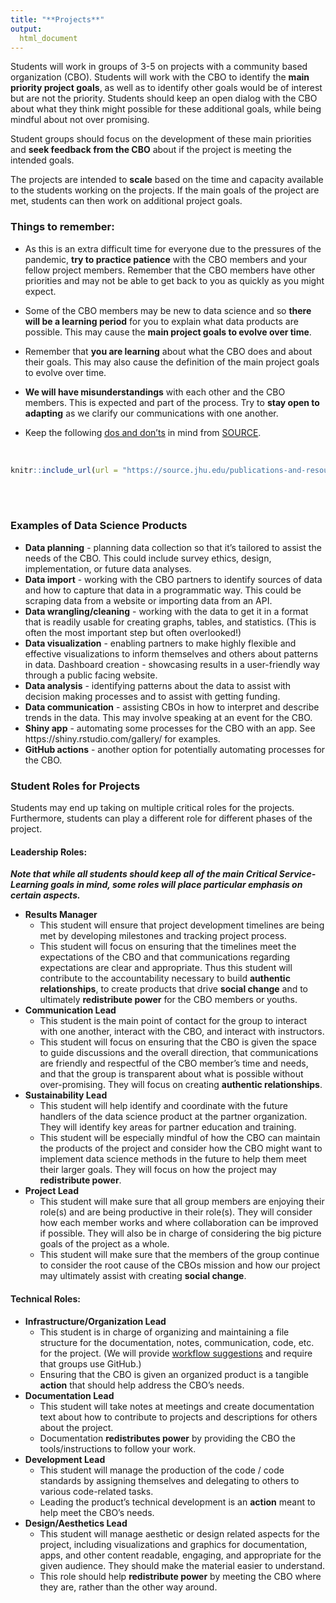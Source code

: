 ```yaml
---
title: "**Projects**"
output:
  html_document
---
```


Students will work in groups of 3-5 on projects with a community based organization (CBO). Students will work with the CBO to identify the **main priority project goals**, as well as to identify other goals would be of interest but are not the priority. Students should keep an open dialog with the CBO about what they think might possible for these additional goals, while being mindful about not over promising. 

Student groups should focus on the development of these main priorities and **seek feedback from the CBO** about if the project is meeting the intended goals. 

The projects are intended to **scale** based on the time and capacity available to the students working on the projects. If the main goals of the project are met, students can then work on additional project goals. 

### **Things to remember:** 

- As this is an extra difficult time for everyone due to the pressures of the pandemic, **try to practice patience** with the CBO members and your fellow project members. Remember that the CBO members have other priorities and may not be able to get back to you as quickly as you might expect. 

- Some of the CBO members may be new to data science and so **there will be a learning period** for you to explain what data products are possible. This may cause the **main project goals to evolve over time**. 

- Remember that **you are learning** about what the CBO does and about their goals. This may also cause the definition of the main project goals to evolve over time.

- **We will have misunderstandings** with each other and the CBO members. This is expected and part of the process. Try to **stay open to adapting** as we clarify our communications with one another.

- Keep the following [dos and don'ts](https://source.jhu.edu/publications-and-resources/DosAndDontsOfPartnerships.pdf) in mind from [SOURCE](https://source.jhu.edu).

<br>

```r
knitr::include_url(url = "https://source.jhu.edu/publications-and-resources/DosAndDontsOfPartnerships.pdf")
```

<br>
<br>


### **Examples of Data Science Products**

- **Data planning** - planning data collection so that it’s tailored to assist the needs of the CBO. This could include survey ethics, design, implementation, or future data analyses.
- **Data import** - working with the CBO partners to identify sources of data  and how to capture that data in a programmatic way. This could be scraping data from a website or importing data from an API.
- **Data wrangling/cleaning** - working with the data to get it in a format that is readily usable for creating  graphs, tables, and statistics. (This is often the most important step but often overlooked!)
- **Data visualization** - enabling partners to make highly flexible and effective visualizations to inform themselves and others about patterns in data.
Dashboard creation - showcasing results in a user-friendly way through a public facing website.
- **Data analysis** - identifying patterns about the data to assist with decision making processes and to assist with getting funding. 
- **Data communication** - assisting CBOs in how to interpret and describe trends in the data. This may involve speaking at an event for the CBO.
- **Shiny app** - automating some processes for the CBO with an app. See https://shiny.rstudio.com/gallery/ for examples.
- **GitHub actions** - another option for potentially automating processes for the CBO. 


### **Student Roles for Projects**

Students may end up taking on multiple critical roles for the projects. Furthermore, students can play a different role for different phases of the project.

#### **Leadership Roles:**

***Note that while all students should keep all of the main Critical Service-Learning goals in mind, some roles will place particular emphasis on certain aspects.***

* **Results Manager** 
  - This student will ensure that project development timelines are being met by developing milestones and tracking project process. 
  - This student will focus on ensuring that the timelines meet the expectations of the CBO and that communications regarding expectations are clear and appropriate. Thus this student will contribute to the accountability necessary to build **authentic relationships**, to create products that drive **social change** and to ultimately **redistribute power** for the CBO members or youths.

* **Communication Lead** 
  - This student is the main point of contact for the group to interact with one another, interact with the CBO, and interact with instructors.
  - This student will focus on ensuring that the CBO is given the space to guide discussions and the overall direction, that communications are friendly and respectful of the CBO member's time and needs, and that the group is transparent about what is possible without over-promising. They will focus on creating **authentic relationships**. 

* **Sustainability Lead** 
  - This student will help identify and coordinate with the future handlers of the data science product at the partner organization. They will identify key areas for partner education and training. 
  - This student will be especially mindful of how the CBO can maintain the products of the project and consider how the CBO might want to implement data science methods in the future to help them meet their larger goals. They will focus on how the project may **redistribute power**.

* **Project Lead** 
  - This student will make sure that all group members are enjoying their role(s) and are being productive in their role(s). They will consider how each member works and where collaboration can be improved if possible. They will also be in charge of considering the big picture goals of the project as a whole.
  - This student will make sure that the members of the group continue to consider the root cause of the CBOs mission and how our project may ultimately assist with creating **social change**.

#### **Technical Roles:**

* **Infrastructure/Organization Lead** 
  - This student is in charge of organizing and maintaining a file structure for the documentation, notes, communication, code, etc. for the project. (We will provide [workflow suggestions](https://docs.google.com/document/d/1RveTbckBTomgx2JiiCbm01SE88OvODK7JCQxo1gbLbo/edit?usp=sharing) and require that groups use GitHub.) 
  - Ensuring that the CBO is given an organized product is a tangible **action** that should help address the CBO’s needs.


* **Documentation Lead** 
  - This student will take notes at meetings and create documentation text about how to contribute to projects and descriptions for others about the project.
  - Documentation **redistributes power** by providing the CBO the tools/instructions to follow your work.


* **Development Lead** 
  - This student will manage the production of the code / code standards by assigning themselves and delegating to others to various code-related tasks.
  - Leading the product’s technical development is an **action** meant to help meet the CBO’s needs.


* **Design/Aesthetics Lead** 
  - This student will manage aesthetic or design related aspects for the project, including visualizations and graphics for documentation, apps, and other content readable, engaging, and appropriate for the given audience. They should make the material easier to understand.
  - This role should help **redistribute power** by meeting the CBO where they are, rather than the other way around.
